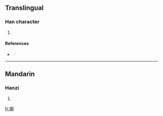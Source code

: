 ==Translingual==

===Han character===
{{Han char|rn=94|rad=犬|as=08|sn=11|four=4322<sub>7</sub>|canj=大竹竹尸月 (KHHSB), 大竹戈尸月 (KHISB), X大竹竹尸 (XKHHS), X大竹戈尸 (XKHIS)}}

# {{defn|Han|sort=犬08}}

====References====
* {{Han ref|kx=0713.030|dkj=20475|dj=1125.030|hdz=21354.190|uh=730F|ud=29455|bh=D668|bd=54888}}

----

==Mandarin==

===Hanzi===
{{cmn-hanzi|pin=[[jiān]] ([[jian1]]), [[yā]] ([[ya1]]), [[yàn]] ([[yan4]])|wg=chien<sup>1</sup>, ya<sup>1</sup>, yen<sup>4</sup>}}

# {{defn|Mandarin}}

[[fr:猏]]